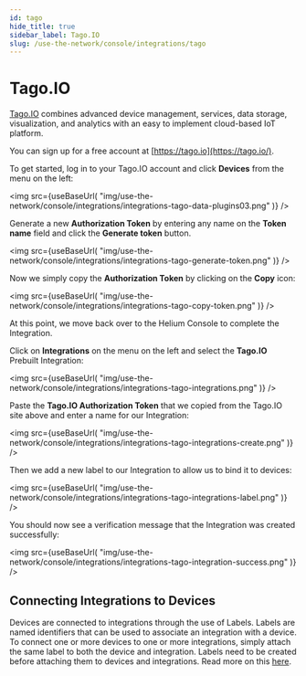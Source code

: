 ```yaml
---
id: tago
hide_title: true
sidebar_label: Tago.IO
slug: /use-the-network/console/integrations/tago
---
```



# Tago.IO

[Tago.IO](https://tago.io/) combines advanced device management, services, data storage, visualization, and analytics with an easy to implement cloud-based IoT platform.

You can sign up for a free account at [https://tago.io](https://tago.io/).

To get started, log in to your Tago.IO account and click **Devices** from the menu on the left:

<img
  src={useBaseUrl(
    "img/use-the-network/console/integrations/integrations-tago-data-plugins03.png"
  )}
/>

Generate a new **Authorization Token** by entering any name on the **Token name** field and click
the **Generate token** button.

<img
  src={useBaseUrl(
    "img/use-the-network/console/integrations/integrations-tago-generate-token.png"
  )}
/>

Now we simply copy the **Authorization Token** by clicking on the **Copy** icon:

<img
  src={useBaseUrl(
    "img/use-the-network/console/integrations/integrations-tago-copy-token.png"
  )}
/>

At this point, we move back over to the Helium Console to complete the Integration.

Click on **Integrations** on the menu on the left and select the **Tago.IO** Prebuilt Integration:

<img
  src={useBaseUrl(
    "img/use-the-network/console/integrations/integrations-tago-integrations.png"
  )}
/>

Paste the **Tago.IO Authorization Token** that we copied from the Tago.IO site above and enter a name for our Integration:

<img
  src={useBaseUrl(
    "img/use-the-network/console/integrations/integrations-tago-integrations-create.png"
  )}
/>

Then we add a new label to our Integration to allow us to bind it to devices:

<img
  src={useBaseUrl(
    "img/use-the-network/console/integrations/integrations-tago-integrations-label.png"
  )}
/>

You should now see a verification message that the Integration was created successfully:

<img
  src={useBaseUrl(
    "img/use-the-network/console/integrations/integrations-tago-integration-success.png"
  )}
/>

## Connecting Integrations to Devices

Devices are connected to integrations through the use of Labels. Labels are
named identifiers that can be used to associate an integration with a device.
To connect one or more devices to one or more integrations, simply attach the
same label to both the device and integration. Labels need to be created before
attaching them to devices and integrations. Read more on this [here](../labels).
